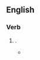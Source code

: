 {{also|move the goalposts}}
==English==

===Verb===
{{en-verb|*|head=[[move]] the [[goal]] [[post]]s}}

# {{alternative form of|en|move the goalposts}}.
#* {{quote-book|en|author=Peter G[osselin] Fitzgerald|authorlink=Peter Fitzgerald (politican)|chapter=Statement of Hon. Peter G. Fitzgerald, U.S. Senator from Illinois|title=Competition in the Telecommunications Industry: Hearing before the Committee on Commerce, Science, and Transportation, {{w|United States Senate}}, One Hundred Eighth Congress, First Session|location=Washington, D.C.|publisher=Printed for use of the [[w:United States Senate Committee on Commerce, Science, and Transportation|Committee on Commerce, Science, and Transportation]]; [[w:United States Government Publishing Office|U.S. Government Printing Office]]|date=14 January 2003|year_published=2006|page=85|pageurl=https://books.google.com/books?id=cu-v1Rlf-PkC&pg=PA85|isbn=978-0-16-076170-6|passage=Sooner or later we have to have rules, and we have to know that they are not going to change, for people to have business plans developed and so that they can go out and raise capital and stick with their business model. But if there is this constant uncertainty that when the Commission changes, or when they have another rule tha they are going to '''move the goal posts''' again, nobody is going to want to have anything to do with this field.}}